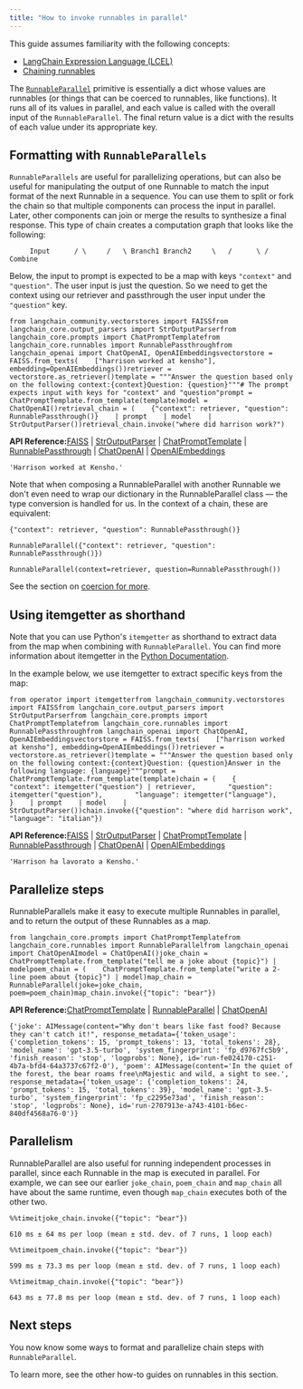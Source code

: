 ```yaml
---
title: "How to invoke runnables in parallel"
---
```


<Info>
  This guide assumes familiarity with the following concepts:

  * [LangChain Expression Language (LCEL)](/src/oss/concepts/lcel)
  * [Chaining runnables](/src/oss/how_to/sequence)
</Info>

The [`RunnableParallel`](https://python.langchain.com/api_reference/core/runnables/langchain_core.runnables.base.RunnableParallel.html) primitive is essentially a dict whose values are runnables (or things that can be coerced to runnables, like functions). It runs all of its values in parallel, and each value is called with the overall input of the `RunnableParallel`. The final return value is a dict with the results of each value under its appropriate key.

## Formatting with `RunnableParallels`

`RunnableParallels` are useful for parallelizing operations, but can also be useful for manipulating the output of one Runnable to match the input format of the next Runnable in a sequence. You can use them to split or fork the chain so that multiple components can process the input in parallel. Later, other components can join or merge the results to synthesize a final response. This type of chain creates a computation graph that looks like the following:

```
     Input      / \     /   \ Branch1 Branch2     \   /      \ /      Combine
```

Below, the input to prompt is expected to be a map with keys `"context"` and `"question"`. The user input is just the question. So we need to get the context using our retriever and passthrough the user input under the `"question"` key.

```
from langchain_community.vectorstores import FAISSfrom langchain_core.output_parsers import StrOutputParserfrom langchain_core.prompts import ChatPromptTemplatefrom langchain_core.runnables import RunnablePassthroughfrom langchain_openai import ChatOpenAI, OpenAIEmbeddingsvectorstore = FAISS.from_texts(    ["harrison worked at kensho"], embedding=OpenAIEmbeddings())retriever = vectorstore.as_retriever()template = """Answer the question based only on the following context:{context}Question: {question}"""# The prompt expects input with keys for "context" and "question"prompt = ChatPromptTemplate.from_template(template)model = ChatOpenAI()retrieval_chain = (    {"context": retriever, "question": RunnablePassthrough()}    | prompt    | model    | StrOutputParser())retrieval_chain.invoke("where did harrison work?")
```

**API Reference:**[FAISS](https://python.langchain.com/api_reference/community/vectorstores/langchain_community.vectorstores.faiss.FAISS.html) | [StrOutputParser](https://python.langchain.com/api_reference/core/output_parsers/langchain_core.output_parsers.string.StrOutputParser.html) | [ChatPromptTemplate](https://python.langchain.com/api_reference/core/prompts/langchain_core.prompts.chat.ChatPromptTemplate.html) | [RunnablePassthrough](https://python.langchain.com/api_reference/core/runnables/langchain_core.runnables.passthrough.RunnablePassthrough.html) | [ChatOpenAI](https://python.langchain.com/api_reference/openai/chat_models/langchain_openai.chat_models.base.ChatOpenAI.html) | [OpenAIEmbeddings](https://python.langchain.com/api_reference/openai/embeddings/langchain_openai.embeddings.base.OpenAIEmbeddings.html)

```
'Harrison worked at Kensho.'
```

<Check>
  Note that when composing a RunnableParallel with another Runnable we don't even need to wrap our dictionary in the RunnableParallel class — the type conversion is handled for us. In the context of a chain, these are equivalent:
</Check>

```
{"context": retriever, "question": RunnablePassthrough()}
```

```
RunnableParallel({"context": retriever, "question": RunnablePassthrough()})
```

```
RunnableParallel(context=retriever, question=RunnablePassthrough())
```

See the section on [coercion for more](/src/oss/how_to/sequence/#coercion).

## Using itemgetter as shorthand

Note that you can use Python's `itemgetter` as shorthand to extract data from the map when combining with `RunnableParallel`. You can find more information about itemgetter in the [Python Documentation](https://docs.python.org/3/library/operator.html#operator.itemgetter).

In the example below, we use itemgetter to extract specific keys from the map:

```
from operator import itemgetterfrom langchain_community.vectorstores import FAISSfrom langchain_core.output_parsers import StrOutputParserfrom langchain_core.prompts import ChatPromptTemplatefrom langchain_core.runnables import RunnablePassthroughfrom langchain_openai import ChatOpenAI, OpenAIEmbeddingsvectorstore = FAISS.from_texts(    ["harrison worked at kensho"], embedding=OpenAIEmbeddings())retriever = vectorstore.as_retriever()template = """Answer the question based only on the following context:{context}Question: {question}Answer in the following language: {language}"""prompt = ChatPromptTemplate.from_template(template)chain = (    {        "context": itemgetter("question") | retriever,        "question": itemgetter("question"),        "language": itemgetter("language"),    }    | prompt    | model    | StrOutputParser())chain.invoke({"question": "where did harrison work", "language": "italian"})
```

**API Reference:**[FAISS](https://python.langchain.com/api_reference/community/vectorstores/langchain_community.vectorstores.faiss.FAISS.html) | [StrOutputParser](https://python.langchain.com/api_reference/core/output_parsers/langchain_core.output_parsers.string.StrOutputParser.html) | [ChatPromptTemplate](https://python.langchain.com/api_reference/core/prompts/langchain_core.prompts.chat.ChatPromptTemplate.html) | [RunnablePassthrough](https://python.langchain.com/api_reference/core/runnables/langchain_core.runnables.passthrough.RunnablePassthrough.html) | [ChatOpenAI](https://python.langchain.com/api_reference/openai/chat_models/langchain_openai.chat_models.base.ChatOpenAI.html) | [OpenAIEmbeddings](https://python.langchain.com/api_reference/openai/embeddings/langchain_openai.embeddings.base.OpenAIEmbeddings.html)

```
'Harrison ha lavorato a Kensho.'
```

## Parallelize steps

RunnableParallels make it easy to execute multiple Runnables in parallel, and to return the output of these Runnables as a map.

```
from langchain_core.prompts import ChatPromptTemplatefrom langchain_core.runnables import RunnableParallelfrom langchain_openai import ChatOpenAImodel = ChatOpenAI()joke_chain = ChatPromptTemplate.from_template("tell me a joke about {topic}") | modelpoem_chain = (    ChatPromptTemplate.from_template("write a 2-line poem about {topic}") | model)map_chain = RunnableParallel(joke=joke_chain, poem=poem_chain)map_chain.invoke({"topic": "bear"})
```

**API Reference:**[ChatPromptTemplate](https://python.langchain.com/api_reference/core/prompts/langchain_core.prompts.chat.ChatPromptTemplate.html) | [RunnableParallel](https://python.langchain.com/api_reference/core/runnables/langchain_core.runnables.base.RunnableParallel.html) | [ChatOpenAI](https://python.langchain.com/api_reference/openai/chat_models/langchain_openai.chat_models.base.ChatOpenAI.html)

```
{'joke': AIMessage(content="Why don't bears like fast food? Because they can't catch it!", response_metadata={'token_usage': {'completion_tokens': 15, 'prompt_tokens': 13, 'total_tokens': 28}, 'model_name': 'gpt-3.5-turbo', 'system_fingerprint': 'fp_d9767fc5b9', 'finish_reason': 'stop', 'logprobs': None}, id='run-fe024170-c251-4b7a-bfd4-64a3737c67f2-0'), 'poem': AIMessage(content='In the quiet of the forest, the bear roams free\nMajestic and wild, a sight to see.', response_metadata={'token_usage': {'completion_tokens': 24, 'prompt_tokens': 15, 'total_tokens': 39}, 'model_name': 'gpt-3.5-turbo', 'system_fingerprint': 'fp_c2295e73ad', 'finish_reason': 'stop', 'logprobs': None}, id='run-2707913e-a743-4101-b6ec-840df4568a76-0')}
```

## Parallelism

RunnableParallel are also useful for running independent processes in parallel, since each Runnable in the map is executed in parallel. For example, we can see our earlier `joke_chain`, `poem_chain` and `map_chain` all have about the same runtime, even though `map_chain` executes both of the other two.

```
%%timeitjoke_chain.invoke({"topic": "bear"})
```

```
610 ms ± 64 ms per loop (mean ± std. dev. of 7 runs, 1 loop each)
```

```
%%timeitpoem_chain.invoke({"topic": "bear"})
```

```
599 ms ± 73.3 ms per loop (mean ± std. dev. of 7 runs, 1 loop each)
```

```
%%timeitmap_chain.invoke({"topic": "bear"})
```

```
643 ms ± 77.8 ms per loop (mean ± std. dev. of 7 runs, 1 loop each)
```

## Next steps

You now know some ways to format and parallelize chain steps with `RunnableParallel`.

To learn more, see the other how-to guides on runnables in this section.
